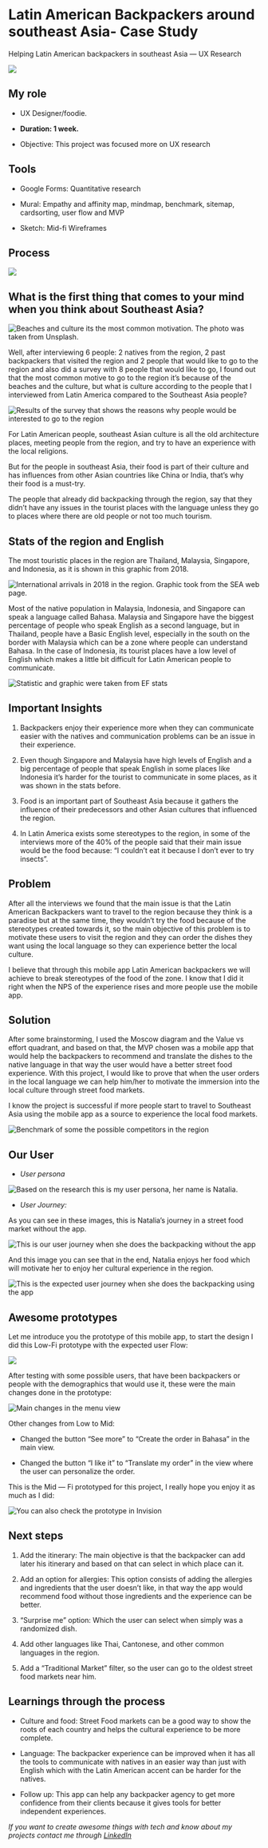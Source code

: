 
<Layout>
 
<h1>Latin American Backpackers around southeast Asia- Case Study</h1>

Helping Latin American backpackers in southeast Asia — UX Research

![](https://cdn-images-1.medium.com/max/5696/1*2mLq57jAM7EXq37MvsqlTw.png)

## My role

* UX Designer/foodie.

* **Duration: 1 week.**

* Objective: This project was focused more on UX research

## Tools

* Google Forms: Quantitative research

* Mural: Empathy and affinity map, mindmap, benchmark, sitemap, cardsorting, user flow and MVP

* Sketch: Mid-fi Wireframes

## Process

![](https://cdn-images-1.medium.com/max/8896/1*0rq9Seg7V8DiIfiQvPpHmQ.png)

## What is the first thing that comes to your mind when you think about Southeast Asia?

![Beaches and culture its the most common motivation. The photo was taken from [Unsplash](http://unsplash.com/).](https://cdn-images-1.medium.com/max/5756/1*u86eD1VhVeWNy1KMulygmQ.png)

Well, after interviewing 6 people: 2 natives from the region, 2 past backpackers that visited the region and 2 people that would like to go to the region and also did a survey with 8 people that would like to go, I found out that the most common motive to go to the region it’s because of the beaches and the culture, but what is culture according to the people that I interviewed from Latin America compared to the Southeast Asia people?

![Results of the survey that shows the reasons why people would be interested to go to the region](https://cdn-images-1.medium.com/max/5684/1*GGWvRrVJyrN_PAHVc4lZ3g.png)

For Latin American people, southeast Asian culture is all the old architecture places, meeting people from the region, and try to have an experience with the local religions.

But for the people in southeast Asia, their food is part of their culture and has influences from other Asian countries like China or India, that’s why their food is a must-try.

The people that already did backpacking through the region, say that they didn’t have any issues in the tourist places with the language unless they go to places where there are old people or not too much tourism.

## Stats of the region and English

The most touristic places in the region are Thailand, Malaysia, Singapore, and Indonesia, as it is shown in this graphic from 2018.

![**International arrivals in 2018 in the region. Graphic took from the [SEA web page.](https://www.aseanstats.org/)**](https://cdn-images-1.medium.com/max/2876/1*g8DrcJ8qGbleQt-yt_qRQQ.png)

Most of the native population in Malaysia, Indonesia, and Singapore can speak a language called Bahasa. Malaysia and Singapore have the biggest percentage of people who speak English as a second language, but in Thailand, people have a Basic English level, especially in the south on the border with Malaysia which can be a zone where people can understand Bahasa. In the case of Indonesia, its tourist places have a low level of English which makes a little bit difficult for Latin American people to communicate.

![Statistic and graphic were taken from [EF stats](https://www.ef.com/wwen/epi/regions/asia/indonesia/)](https://cdn-images-1.medium.com/max/5752/1*N05ob5sJRKtZ3IVM_l_xoA.png)

## Important Insights

 1. Backpackers enjoy their experience more when they can communicate easier with the natives and communication problems can be an issue in their experience.

 2. Even though Singapore and Malaysia have high levels of English and a big percentage of people that speak English in some places like Indonesia it’s harder for the tourist to communicate in some places, as it was shown in the stats before.

 3. Food is an important part of Southeast Asia because it gathers the influence of their predecessors and other Asian cultures that influenced the region.

 4. In Latin America exists some stereotypes to the region, in some of the interviews more of the 40% of the people said that their main issue would be the food because: “I couldn’t eat it because I don’t ever to try insects”.

## Problem

After all the interviews we found that the main issue is that the Latin American Backpackers want to travel to the region because they think is a paradise but at the same time, they wouldn’t try the food because of the stereotypes created towards it, so the main objective of this problem is to motivate these users to visit the region and they can order the dishes they want using the local language so they can experience better the local culture.

I believe that through this mobile app Latin American backpackers we will achieve to break stereotypes of the food of the zone. I know that I did it right when the NPS of the experience rises and more people use the mobile app.

## Solution

After some brainstorming, I used the Moscow diagram and the Value vs effort quadrant, and based on that, the MVP chosen was a mobile app that would help the backpackers to recommend and translate the dishes to the native language in that way the user would have a better street food experience. With this project, I would like to prove that when the user orders in the local language we can help him/her to motivate the immersion into the local culture through street food markets.

I know the project is successful if more people start to travel to Southeast Asia using the mobile app as a source to experience the local food markets.

![Benchmark of some the possible competitors in the region](https://cdn-images-1.medium.com/max/3712/1*CHoJqkSyp_zjHdZWQbRtPw.png)

## Our User

* *User persona*

![Based on the research this is my user persona, her name is Natalia.](https://cdn-images-1.medium.com/max/6400/1*UhCzcIbpVxMndErI2z9KuQ.png)

* *User Journey:*

As you can see in these images, this is Natalia’s journey in a street food market without the app.

![This is our user journey when she does the backpacking without the app](https://cdn-images-1.medium.com/max/2048/1*q1HV3PxMwRky4nItt9yHEQ.png)

And this image you can see that in the end, Natalia enjoys her food which will motivate her to enjoy her cultural experience in the region.

![This is the expected user journey when she does the backpacking using the app](https://cdn-images-1.medium.com/max/2048/1*C536PgYmwh533GFgD62FPA.png)

## Awesome prototypes

Let me introduce you the prototype of this mobile app, to start the design I did this Low-Fi prototype with the expected user Flow:

![](https://cdn-images-1.medium.com/max/5296/1*fL3KkcMe0eKcEYLvlDTioQ.png)

After testing with some possible users, that have been backpackers or people with the demographics that would use it, these were the main changes done in the prototype:

![Main changes in the menu view](https://cdn-images-1.medium.com/max/4280/1*_Nxs2KQEmjqgNfm1YsTnsg.png)

Other changes from Low to Mid:

* Changed the button “See more” to “Create the order in Bahasa” in the main view.

* Changed the button “I like it” to “Translate my order” in the view where the user can personalize the order.

This is the Mid — Fi prototyped for this project, I really hope you enjoy it as much as I did:

![You can also check the prototype in [Invision](https://bit.ly/36BvXqa)](https://cdn-images-1.medium.com/max/2000/1*pKRadVxH66FxJ2Pq5d7NQA.gif)

## Next steps

 1. Add the itinerary: The main objective is that the backpacker can add later his itinerary and based on that can select in which place can it.

 2. Add an option for allergies: This option consists of adding the allergies and ingredients that the user doesn’t like, in that way the app would recommend food without those ingredients and the experience can be better.

 3. “Surprise me” option: Which the user can select when simply was a randomized dish.

 4. Add other languages like Thai, Cantonese, and other common languages in the region.

 5. Add a “Traditional Market” filter, so the user can go to the oldest street food markets near him.

## Learnings through the process

* Culture and food: Street Food markets can be a good way to show the roots of each country and helps the cultural experience to be more complete.

* Language: The backpacker experience can be improved when it has all the tools to communicate with natives in an easier way than just with English which with the Latin American accent can be harder for the natives.

* Follow up: This app can help any backpacker agency to get more confidence from their clients because it gives tools for better independent experiences.

*If you want to create awesome things with tech and know about my projects contact me through [LinkedIn ](https://www.linkedin.com/in/paola-latino/)*

</Layout>
